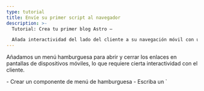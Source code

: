 ```yaml
---
type: tutorial
title: Envíe su primer script al navegador
description: >-
  Tutorial: Crea tu primer blog Astro —

  Añada interactividad del lado del cliente a su navegación móvil con un script Astro
---
```



Añadamos un menú hamburguesa para abrir y cerrar los enlaces en pantallas de dispositivos móviles, lo que requiere cierta interactividad con el cliente.

<PreCheck>
  - Crear un componente de menú de hamburguesa
  - Escriba un `<script>` para que los visitantes de su sitio puedan abrir y cerrar el menú de navegación
  - Mueva su JavaScript a su archivo `.js`.
</PreCheck>

## Construir un hamburger component

Cree un componente `<Hamburger />` para abrir y cerrar su menú móvil.

1. Crea un archivo llamado `Hamburger.astro` en `src/components/`.
  

2. Copie el siguiente código en su componente. Esto representará tu menú "hamburguesa" de 3 líneas para abrir y cerrar tus enlaces de navegación en móvil. (Añadirás los nuevos estilos CSS a `global.css` más tarde).

    ```astro title="src/components/Hamburger.astro"
    --- 
    ---
    <div class="hamburger">
      <span class="line"></span>
      <span class="line"></span>
      <span class="line"></span>
    </div>
    ```

3. Coloque este nuevo componente `<Hamburger />` justo antes de su componente `<Navigation />` en `Header.astro`. 

<details>
<summary>¡Enséñame el código!</summary>

```astro title="src/components/Header.astro" ins={2,7}
---
import Hamburger from './Hamburger.astro';
import Navigation from './Navigation.astro';
---
<header>
  <nav>
    <Hamburger />
    <Navigation />
  </nav>
</header>
```
</details>

4. Añada los siguientes estilos para su componente Hamburger:

  ```css title="src/styles/global.css" ins={2-13, 56-58}
  /* nav styles */
  .hamburger {
    padding-right: 20px;
    cursor: pointer;
  }

  .hamburger .line {
    display: block;
    width: 40px;
    height: 5px;
    margin-bottom: 10px;
    background-color: #ff9776;
  }

  .nav-links {
    width: 100%;
    top: 5rem;
    left: 48px;
    background-color: #ff9776;
    display: none;
    margin: 0;
  }

  .nav-links a {
    display: block;
    text-align: center;
    padding: 10px 0;
    text-decoration: none;
    font-size: 1.2rem;
    font-weight: bold;
    text-transform: uppercase;
  }

  .nav-links a:hover, a:focus {
    background-color: #ff9776;
  }

  .expanded {
    display: unset;
  }

  @media screen and (min-width: 636px) {
    .nav-links {
      margin-left: 5em;
      display: block;
      position: static;
      width: auto;
      background: none;
    }

    .nav-links a {
      display: inline-block;
      padding: 15px 20px;
    }

    .hamburger {
      display: none;
    }
  }
  ```


## Escriba su primera etiqueta de script

Tu header aún no es **interactivo** porque no puede responder a la entrada del usuario, como hacer clic en el menú hamburguesa para mostrar u ocultar los enlaces de navegación. 

La adición de una etiqueta `<script>` proporciona JavaScript del lado del cliente para "escuchar" un evento del usuario y luego responder en consecuencia

1. Añade la siguiente etiqueta `<script>` a `index.astro`, justo antes de la etiqueta de cierre `</body>`.

    ```astro title="src/pages/index.astro" ins={2-6}
      <Footer />
      <script>
        document.querySelector('.hamburger').addEventListener('click', () => {
          document.querySelector('.nav-links').classList.toggle('expanded');
        });
      </script>
    </body>
    ```

2. Compruebe de nuevo la vista previa del navegador en varios tamaños y verifique que el menú de navegación funciona, que es responsive al tamaño de la pantalla y que responde a las entradas del usuario en esta página.

### Importar un archivo `.js

En lugar de escribir JavaScript directamente en cada página, puede mover el contenido de la etiqueta `<script>` a su propio archivo `.js` en el proyecto.


1. Crea `src/scripts/menu.js` (tendrás que crear una nueva carpeta `/scripts/`) y mueve tu JavaScript a ella.

    ```js title="src/scripts/menu.js"
    document.querySelector('.hamburger').addEventListener('click', () => {
      document.querySelector('.nav-links').classList.toggle('expanded');
    });
    ```

2. Sustituya el contenido de la etiqueta `<script>` en `index.astro` por la siguiente importación de archivos:

    ```astro title="src/pages/index.astro" ins={7} del={3-5}
      <Footer />
      <script>
        document.querySelector('.hamburger').addEventListener('click', () => {
          document.querySelector('.nav-links').classList.toggle('expanded');
        });

        import "../scripts/menu.js";
      </script>
    </body>
    ```

3. Compruebe de nuevo la vista previa del navegador a un tamaño más pequeño y verifique que el menú hamburguesa sigue abriendo y cerrando los enlaces de navegación. 


4. Añade el mismo `<script>` con import a tus otras dos páginas, `about.astro` y `blog.astro` y comprueba que tienes un header responsive e interactivo en cada página.

     ```astro title="src/pages/about.astro & src/pages/blog.astro" ins={2-4}
      <Footer />
      <script>
        import "../scripts/menu.js";
      </script>
    </body>
    ```

:::nota[takeaway]
Anteriormente había utilizado JavaScript para construir partes de su sitio:

- Definir dinámicamente el título y la cabecera de la página
- Mapeo a través de una lista de competencias en la página Acerca de
- Visualización condicional de elementos HTML

Todos esos comandos se ejecutan en tiempo de compilación para crear HTML estático para su sitio, y luego el código se "tira". 

**El JavaScript de una etiqueta `<script>` se envía al navegador** y está disponible para ejecutarse en función de las interacciones del usuario, como actualizar una página o cambiar una entrada.
:::



<Box icon="question-mark">

### Pon a prueba tus conocimientos

1. ¿Cuándo ejecuta Astro cualquier JavaScript escrito en el frontmatter de un componente?
    <MultipleChoice>
      <Option>
       Astro nunca ejecuta JavaScript
      </Option>
      <Option isCorrect>
        en tiempo de compilación
      </Option>
      <Option>
         Cuando un visitante pulsa un botón
      </Option>
    </MultipleChoice>

2. Opcionalmente, Astro puede enviar JavaScript al navegador para permitir:
    <MultipleChoice>
      <Option>
        que los usuarios hagan clic en los enlaces de las páginas
      </Option>
      <Option>
        tiempos de carga más rápidos
      </Option>
      <Option isCorrect>
        interactividad del lado del cliente
      </Option>
    </MultipleChoice>

3. El JavaScript del lado del cliente se enviará al navegador del usuario cuando se escriba o importe:
    <MultipleChoice>
      <Option isCorrect>
        en etiquetas `<script>`.
      </Option>
      <Option>
        entre las vallas de código de un archivo `.astro`.
      </Option>
      <Option>
        en `global.css`
      </Option>
    </MultipleChoice>

</Box>

<Box icon="check-list">

## Checklist

<Checklist>
- [ ] Puedo añadir interactividad del lado del cliente con JavaScript en una etiqueta `<script>`.
- [ ] Puedo importar un archivo `.js` en una etiqueta `<script>`.
</Checklist>

</Box>

### Recursos

[Scripts del lado del cliente en Astro](/en/guides/client-side-scripts/)
